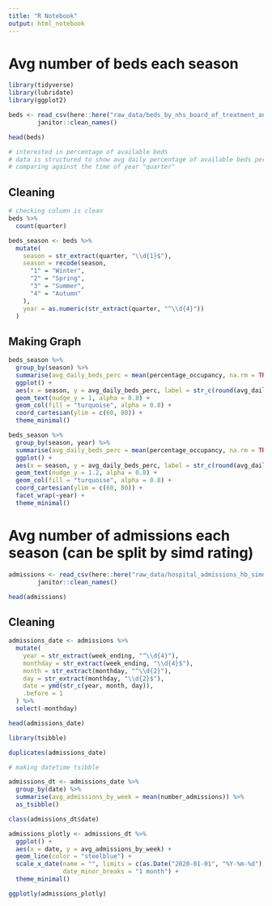 ```yaml
---
title: "R Notebook"
output: html_notebook
---
```


# Avg number of beds each season

```r
library(tidyverse)
library(lubridate)
library(ggplot2)

beds <- read_csv(here::here("raw_data/beds_by_nhs_board_of_treatment_and_specialty.csv")) %>% 
        janitor::clean_names()

head(beds)

# interested in percentage of available beds
# data is structured to show avg daily percentage of available beds per hospital (id = "hb")
# comparing against the time of year "quarter"
```
## Cleaning

```r
# checking column is clean
beds %>% 
  count(quarter)

beds_season <- beds %>% 
  mutate(
    season = str_extract(quarter, "\\d{1}$"),
    season = recode(season, 
      "1" = "Winter",
      "2" = "Spring",
      "3" = "Summer",
      "4" = "Autumn"
    ),
    year = as.numeric(str_extract(quarter, "^\\d{4}"))
  )
```
## Making Graph

```r
beds_season %>% 
  group_by(season) %>% 
  summarise(avg_daily_beds_perc = mean(percentage_occupancy, na.rm = TRUE)) %>% 
  ggplot() +
  aes(x = season, y = avg_daily_beds_perc, label = str_c(round(avg_daily_beds_perc), "%")) +
  geom_text(nudge_y = 1, alpha = 0.8) +
  geom_col(fill = "turquoise", alpha = 0.8) +
  coord_cartesian(ylim = c(60, 80)) +
  theme_minimal()

beds_season %>% 
  group_by(season, year) %>% 
  summarise(avg_daily_beds_perc = mean(percentage_occupancy, na.rm = TRUE)) %>% 
  ggplot() +
  aes(x = season, y = avg_daily_beds_perc, label = str_c(round(avg_daily_beds_perc), "%")) +
  geom_text(nudge_y = 1.2, alpha = 0.8) +
  geom_col(fill = "turquoise", alpha = 0.8) +
  coord_cartesian(ylim = c(60, 80)) +
  facet_wrap(~year) +
  theme_minimal()
```

# Avg number of admissions each season (can be split by simd rating)

```r
admissions <- read_csv(here::here("raw_data/hospital_admissions_hb_simd_20220302.csv")) %>% 
        janitor::clean_names()

head(admissions)
```

## Cleaning

```r
admissions_date <- admissions %>% 
  mutate(
    year = str_extract(week_ending, "^\\d{4}"),
    monthday = str_extract(week_ending, "\\d{4}$"),
    month = str_extract(monthday, "^\\d{2}"),
    day = str_extract(monthday, "\\d{2}$"),
    date = ymd(str_c(year, month, day)),
    .before = 1
  ) %>% 
  select(-monthday)

head(admissions_date)
```

```r
library(tsibble)

duplicates(admissions_date)

# making datetime tsibble

admissions_dt <- admissions_date %>% 
  group_by(date) %>% 
  summarise(avg_admissions_by_week = mean(number_admissions)) %>% 
  as_tsibble()

class(admissions_dt$date)

admissions_plotly <- admissions_dt %>%
  ggplot() +
  aes(x = date, y = avg_admissions_by_week) +
  geom_line(color = "steelblue") +
  scale_x_date(name = "", limits = c(as.Date("2020-01-01", "%Y-%m-%d"), as.Date("2022-02-20", "%Y-%m-%d")), date_breaks = "3 months", 
               date_minor_breaks = "1 month") +
  theme_minimal()

ggplotly(admissions_plotly)
```

```r

```

